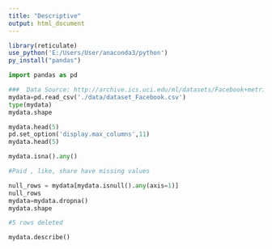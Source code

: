 ```yaml
---
title: "Descriptive"
output: html_document
---
```


```r
library(reticulate)
use_python('E:/Users/User/anaconda3/python')
py_install("pandas")


```

```python
import pandas as pd
```

```python

###  Data Source: http://archive.ics.uci.edu/ml/datasets/Facebook+metrics   
mydata=pd.read_csv('./data/dataset_Facebook.csv')
type(mydata)
mydata.shape
```

```python
mydata.head(5)
pd.set_option('display.max_columns',11)
mydata.head(5)

```

```python
mydata.isna().any()

#Paid , like, share have missing values

null_rows = mydata[mydata.isnull().any(axis=1)]
null_rows
mydata=mydata.dropna()
mydata.shape

#5 rows deleted

mydata.describe()

```



